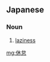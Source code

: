 ==Japanese==
{{ja-kanjitab|きゅう|たい|yomi=on}}

===Noun===
{{ja-noun|きゅうたい}}

# [[laziness]]

[[mg:休怠]]